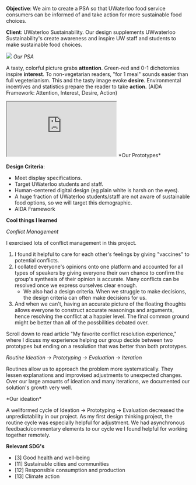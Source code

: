 **Objective**: We aim to create a PSA so that UWaterloo food service consumers can be informed of and take action for more sustainable food choices. 

**Client**: UWaterloo Sustainability. Our design supplements UWwaterloo Sustainability's create awareness and inspire UW staff and students to make sustainable food choices.

![](/feature-psa.png)
*Our PSA*

A tasty, colorful picture grabs **attention**. Green-red and 0-1 dichotomies inspire **interest**. To non-vegetarian readers, "for 1 meal" sounds easier than full vegeterianism. This and the tasty image evoke **desire**. Environmental incentives and statistics prepare the reader to take **action.** (AIDA Framework: Attention, Interest, Desire, Action)

<iframe src="https://www.figma.com/embed?embed_host=share&url=https%3A%2F%2Fwww.figma.com%2Ffile%2FK3hxgs1q2u2VTgEJmyJtCv%2Fpsa-prototypes%3Fnode-id%3D0%253A1" allowFullScreen={true} style={{width:"100%", height:"50vh"}}>
</iframe>
*Our Prototypes*

**Design Criteria**: 
- Meet display specifications.
- Target UWaterloo students and staff.
- Human-centered digital design (eg plain white is harsh on the eyes).
- A huge fraction of UWaterloo students/staff are not aware of sustainable food options, so we will target this demographic.
- AIDA Framework

**Cool things I learned**

*Conflict Management*

I exercised lots of conflict management in this project. 
1. I found it helpful to care for each other's feelings by giving "vaccines" to potential conflicts. 
2. I collated everyone's opinions onto one platform and accounted for all types of speakers by giving everyone their own chance to confirm the group's synthesis of their opinion is accurate. Many conflicts can be resolved once we express ourselves clear enough. 
    - We also had a design criteria. When we struggle to make decisions, the design criteria can often make decisions for us.
3. And when we can't, having an accurate picture of the floating thoughts allows everyone to construct accurate reasonings and arguments, hence resolving the conflict at a happier level. The final common ground might be better than all of the possbilities debated over.

Scroll down to read article "My favorite conflict resolution experience," where I dicuss my experience helping our group decide between two prototypes but ending on a resolution that was better than both prototypes.

*Routine Ideation -> Prototyping -> Evaluation -> Iteration*

Routines allow us to approach the problem more systematically. They lessen explanations and improvised adjustments to unexpected changes. Over our large amounts of ideation and many iterations, we documented our solution's growth very well. 

<div style={{position: "relative", width:"100%", overflow: "hidden", paddingTop: "75%"}}> 
<object data="/content-psa-brainstorm.pdf" type="application/pdf" style={{width:"100%", height:"100%", position: "absolute", top: 0, left: 0}}>
  </object>
</div>
*Our ideation*

A wellformed cycle of Ideation -> Prototyping -> Evaluation decreased the unpredictability in our project. As my first design thinking project, the routine cycle was especially helpful for adjustment. We had asynchronous feedback/commentary elements to our cycle we I found helpful for working together remotely.

**Relevant SDG's**

- [3] Good health and well-being
- [11] Sustainable cities and communities 
- [12] Responsible consumption and production
- [13] Climate action
